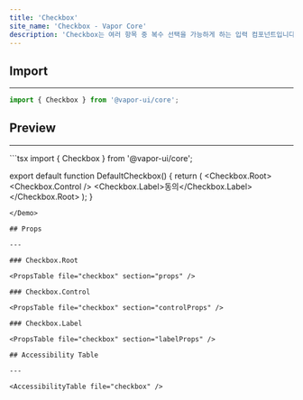 ```yaml
---
title: 'Checkbox'
site_name: 'Checkbox - Vapor Core'
description: 'Checkbox는 여러 항목 중 복수 선택을 가능하게 하는 입력 컴포넌트입니다.'
---
```


## Import

---

```js
import { Checkbox } from '@vapor-ui/core';
```

## Preview

---

<Demo name="default-checkbox">
```tsx
import { Checkbox } from '@vapor-ui/core';

export default function DefaultCheckbox() {
    return (
        <Checkbox.Root>
            <Checkbox.Control />
            <Checkbox.Label>동의</Checkbox.Label>
        </Checkbox.Root>
    );
}
```
</Demo>

## Props

---

### Checkbox.Root

<PropsTable file="checkbox" section="props" />

### Checkbox.Control

<PropsTable file="checkbox" section="controlProps" />

### Checkbox.Label

<PropsTable file="checkbox" section="labelProps" />

## Accessibility Table

---

<AccessibilityTable file="checkbox" />
